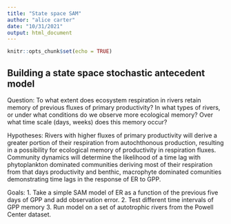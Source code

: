 ```yaml
---
title: "State space SAM"
author: "alice carter"
date: "10/31/2021"
output: html_document
---
```


```r
knitr::opts_chunk$set(echo = TRUE)
```

## Building a state space stochastic antecedent model

Question: To what extent does ecosystem respiration in rivers retain memory of previous fluxes of primary productivity? In what types of rivers, or under what conditions do we observe more ecological memory? Over what time scale (days, weeks) does this memory occur?

Hypotheses:
Rivers with higher fluxes of primary productivity will derive a greater portion of their respiration from autochthonous production, resulting in a possibility for ecological memory of productivity in respiration fluxes. Community dynamics will determine the likelihood of a time lag with phytoplankton dominated communities deriving most of their respiration from that days productivity and benthic, macrophyte dominated comunities demonstrating time lags in the response of ER to GPP.

Goals: 
1. Take a simple SAM model of ER as a function of the previous five days of GPP and add observation error. 
2. Test different time intervals of GPP memory
3. Run model on a set of autotrophic rivers from the Powell Center dataset.

```r
```

```r
```








